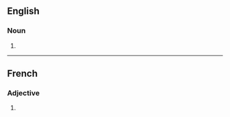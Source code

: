 ==English==

===Noun===
{{head|en|noun form}}

# {{plural of|en|corrosive}}

----

==French==

===Adjective===
{{head|fr|adjective form}}

# {{feminine plural of|fr|corrosif}}
